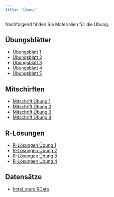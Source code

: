 ```yaml
---
title: "Übung"
---
```


Nachfolgend finden Sie Materialien für die Übung. 

## Übungsblätter

-   [Übungsblatt 1](https://github.com/jens-klenke/Desk_Stat_WiSe_22/raw/main/exercise/exercise_01/Uebungsblatt_1.pdf)
-   [Übungsblatt 2](https://github.com/jens-klenke/Desk_Stat_WiSe_22/raw/main/exercise/exercise_02/Uebungsblatt_2.pdf)
-   [Übungsblatt 3](https://github.com/jens-klenke/Desk_Stat_WiSe_22/raw/main/exercise/exercise_03/Uebungsblatt_3.pdf)
-   [Übungsblatt 4](https://github.com/jens-klenke/Desk_Stat_WiSe_22/raw/main/exercise/exercise_04/Uebungsblatt_4.pdf)
-   [Übungsblatt 5](https://github.com/jens-klenke/Desk_Stat_WiSe_22/raw/main/exercise/exercise_05/Uebungsblatt_5.pdf)

## Mitschirften 
-   [Mitschrift Übung 1](https://github.com/jens-klenke/Desk_Stat_WiSe_22/raw/main/exercise/exercise_01/Mitschrift_Uebung_01.pdf)
-   [Mitschrift Übung 2](https://github.com/jens-klenke/Desk_Stat_WiSe_22/raw/main/exercise/exercise_02/Mitschrift_Uebung_02.pdf)
-   [Mitschrift Übung 3](https://github.com/jens-klenke/Desk_Stat_WiSe_22/raw/main/exercise/exercise_03/Mitschrift_Uebung_03.pdf)
-   [Mitschrift Übung 4](https://github.com/jens-klenke/Desk_Stat_WiSe_22/raw/main/exercise/exercise_04/Mitschrift_Uebung_04.pdf)

## R-Lösungen
-   [R-Lösungen Übung 1](https://github.com/jens-klenke/Desk_Stat_WiSe_22/raw/main/exercise/exercise_01/R_code_exercise_1.R)
-   [R-Lösungen Übung 2](https://github.com/jens-klenke/Desk_Stat_WiSe_22/raw/main/exercise/exercise_02/R_code_exercise_2.R)
-   [R-Lösungen Übung 3](https://github.com/jens-klenke/Desk_Stat_WiSe_22/raw/main/exercise/exercise_03/R_code_exercise_3.R)
-   [R-Lösungen Übung 4](https://github.com/jens-klenke/Desk_Stat_WiSe_22/raw/main/exercise/exercise_04/R_code_exercise_4.R)

## Datensätze

-   [hotel_stars.RData](https://github.com/jens-klenke/Desk_Stat_WiSe_22/raw/main/exercise/exercise_03/hotel_stars.RData)


<!--
## Zusatzaufgabe 1

*Mit dieser Zusatzaufgabe können Sie bis zu 2.5 Zusatzpunkte für die Klausur erwerben. Die Zusatzpunkte werden nur bei bestandener Klausur angerechnet. Sie können die Aufgaben in einer Gruppe von bis zu drei Personen bearbeiten. Ihre Lösungen sind bis einschließlich Mittwoch, den 7.12.2022, unter Nennung von Na- men und Matrikelnummer aller Beteiligten als kommentiertes R-Skript per E-Mail einzureichen (siehe Aufgabenblatt).*

-   [Zusatzaufgabe 1](https://github.com/mca91/Eidoe22/raw/main/Assignment1.pdf)
-   <a href="https://github.com/mca91/Eidoe22/raw/main/stimmung.csv" download>stimmung.csv</a> (Rechtsklick -\> Ziel/Datei speichern als/unter, falls sich kein download öffnet)
-->